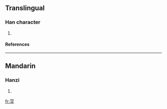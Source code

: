 ==Translingual==
===Han character===
{{Han char|rn=39|rad=子|as=05|sn=8|four=|canj=尸口弓木 (SRND)}}
# {{defn|Han|sort=子05}}
====References====
{{Han ref|kx=0278.170|dkj=06961|dj=0547.010|hdz=21014.040|uh=5B60|ud=23392}}
----
==Mandarin==
===Hanzi===
{{cmn-hanzi|pin=[[sì]] (si4)|wg=ssu<sup>4</sup>}}
# {{defn|Mandarin}}






[[fr:孠]]